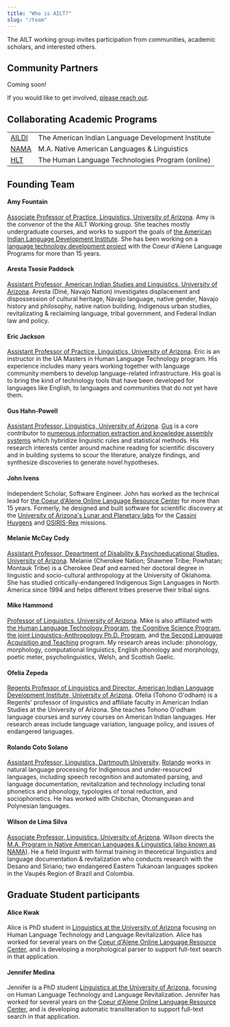 ```yaml
---
title: "Who is AILT?"
slug: "/team"
---
```


The AILT working group invites participation from communities, academic scholars, and interested others.

## Community Partners

Coming soon!

If you would like to get involved, [please reach out](mailto:avf@arizona.edu).

## Collaborating Academic Programs

|                |                    |
|----------------|--------------------|
| [AILDI](https://aildi.arizona.edu)  |  The American Indian Language Development Institute |
| [NAMA](https://linguistics.arizona.edu/ma-native-american-languages-linguistics)  |  M.A. Native American Languages & Linguistics |
| [HLT](https://linguistics.arizona.edu/ms-hlt) | The Human Language Technologies Program (online) |

## Founding Team

#### Amy Fountain
[Associate Professor of Practice, Linguistics, University of Arizona](https://linguistics.arizona.edu/person/amy-fountain).  Amy is the convenor of the the AILT Working group.  She teaches mostly undergraduate courses, and works to support the goals of [the American Indian Language Development Institute](https://aildi.arizona.edu).  She has been working on a [language technology development project](https://thecolrc.org) with the Coeur d'Alene Language Programs for more than 15 years.

#### Aresta Tsosie Paddock
[Assistant Professor, American Indian Studies and Linguistics, University of Arizona](https://naair.arizona.edu/person/aresta-tsosie-paddock). Aresta (Diné, Navajo Nation) investigates displacement and dispossession of cultural heritage, Navajo language, native gender, Navajo history and philosophy, native nation building, Indigenous urban studies, revitalizating & reclaiming language, tribal government, and Federal Indian law and policy.

#### Eric Jackson
[Assistant Professor of Practice, Linguistics, University of Arizona](https://linguistics.arizona.edu/person/eric-jackson). Eric is an instructor in the UA Masters in Human Language Technology program. His experience includes many years working together with language community members to develop language-related infrastructure. His goal is to bring the kind of technology tools that have been developed for languages like English, to languages and communities that do not yet have them. 

#### Gus Hahn-Powell
[Assistant Professor, Linguistics, University of Arizona](https://linguistics.arizona.edu/person/gus-hahn-powell). [Gus](https://parsertongue.org/about) is a core contributor to [numerous information extraction and knowledge assembly systems](https://kiglobalhealth.org/tools/influence-search/) which hybridize linguistic rules and statistical methods.  His research interests center around machine reading for scientific discovery and in building systems to scour the literature, analyze findings, and synthesize discoveries to generate novel hypotheses. 

#### John Ivens
Independent Scholar, Software Engineer.  John has worked as the technical lead for [the Coeur d'Alene Online Language Resource Center](https://thecolrc.org) for more than 15 years.  Formerly, he designed and built software for scientific discovery at the [University of Arizona's Lunar and Planetary labs](https://www.lpl.arizona.edu/) for the [Cassini Huygens](https://science.nasa.gov/mission/cassini/) and [OSIRIS-Rex](https://science.nasa.gov/mission/osiris-rex/) missions. 

#### Melanie McCay Cody
[Assistant Professor, Department of Disability & Psychoeducational Studies, University of Arizona](https://naair.arizona.edu/person/melanie-mckay-cody). Melanie (Cherokee Nation; Shawnee Tribe; Powhatan; Montauk Tribe) is a Cherokee Deaf and earned her doctoral degree in linguistic and socio-cultural anthropology at the University of Oklahoma. She has studied critically-endangered Indigenous Sign Languages in North America since 1994 and helps different tribes preserve their tribal signs. 

#### Mike Hammond
[Professor of Linguistics, University of Arizona](https://hammondm.github.io/). Mike is also affiliated with [the Human Language Technology Program](https://linguistics.arizona.edu/ms-hlt), [the Cognitive Science Program](https://cogsci.arizona.edu/), [the joint Linguistics-Anthropology Ph.D. Program](https://linguistics.arizona.edu/joint-phd-anli), and [the Second Language Acquisition and Teaching](https://slat.arizona.edu/) program. My research areas include: phonology, morphology, computational linguistics, English phonology and morphology, poetic meter, psycholinguistics, Welsh, and Scottish Gaelic.

#### Ofelia Zepeda
[Regents Professor of Linguistics and Director, American Indian Language Development Institute, University of Arizona](https://aildi.arizona.edu/person/ofelia-zepeda). Ofelia (Tohono O'odham) is a Regents' professor of linguistics and affiliate faculty in American Indian Studies at the University of Arizona. She teaches Tohono O'odham language courses and survey courses on American Indian languages. Her research areas include language variation, language policy, and issues of endangered languages. 

#### Rolando Coto Solano
[Assistant Professor, Linguistics, Dartmouth University](https://linguistics.dartmouth.edu/people/rolando-coto-solano).  [Rolando](https://www.rolandocoto.com/) works in natural language processing for Indigenous and under-resourced languages, including speech recognition and automated parsing, and language documentation, revitalization and technology including tonal phonetics and phonology, typologies of tonal reduction, and sociophonetics. He has worked with Chibchan, Otomanguean and Polynesian languages. 

#### Wilson de Lima Silva
[Associate Professor, Linguistics, University of Arizona](https://linguistics.arizona.edu/person/wilson-de-lima-silva). Wilson directs the [M.A. Program in Native American Languages & Linguistics (also known as NAMA)](https://linguistics.arizona.edu/ma-native-american-languages-linguistics). He a field linguist with formal training in theoretical linguistics and language documentation & revitalization who conducts research with the Desano and Siriano; two endangered Eastern Tukanoan languages spoken in the Vaupés Region of Brazil and Colombia. 

## Graduate Student participants

#### Alice Kwak
Alice is PhD student in [Linguistics at the University of Arizona](https://linguistics.arizona.edu) focusing on Human Language Technology and Language Revitalization. Alice has worked for several years on the [Coeur d'Alene Online Language Resource Center](https://thecolrc.org), and is developing a morphological parser to support full-text search in that application.

#### Jennifer Medina
Jennifer is a PhD student [Linguistics at the University of Arizona](https://linguistics.arizona.edu), focusing on Human Language Technology and Language Revitalization.  Jennifer has worked for several years on the [Coeur d'Alene Online Language Resource Center](https://thecolrc.org), and is developing automatic transliteration to support full-text search in that application.

